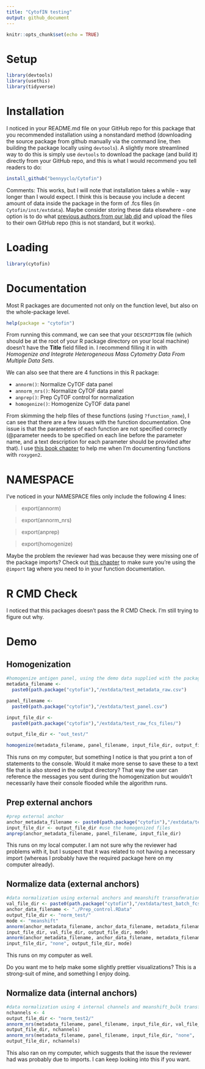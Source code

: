 ```yaml
---
title: "CytofIN testing"
output: github_document
---
```


```r
knitr::opts_chunk$set(echo = TRUE)
```

# Setup 
```r
library(devtools)
library(usethis)
library(tidyverse)
```


# Installation

I noticed in your README.md file on your GitHub repo for this package that you recommended installation using a nonstandard method (downloading the source package from github manually via the command line, then building the package locally using `devtools`). A slightly more streamlined way to do this is simply use `devtools` to download the package (and build it) directly from your GitHub repo, and this is what I would recommend you tell readers to do:

```r
install_github("bennyyclo/Cytofin")
```

Comments: This works, but I will note that installation takes a while - way longer than I would expect. I think this is because you include a decent amount of data inside the package in the form of .fcs files (in `Cytofin/inst/extdata`). Maybe consider storing these data elsewhere - one option is to do what [previous authors from our lab did](https://github.com/kara-davis-lab/DDPR) and upload the files to their own GitHub repo (this is not standard, but it works). 

# Loading

```r
library(cytofin)
```


# Documentation 

Most R packages are documented not only on the function level, but also on the whole-package level. 

```r
help(package = "cytofin")
```

From running this command, we can see that your `DESCRIPTION` file (which should be at the root of your R package directory on your local machine) doesn't have the **Title** field filled in. I recommend filling it in with *Homogenize and Integrate Heterogeneous Mass Cytometry Data From Multiple Data Sets*.

We can also see that there are 4 functions in this R package: 

* `annorm()`: Normalize CyTOF data panel
* `annorm_nrs()`: Normalize CyTOF data panel
* `anprep()`: Prep CyTOF control for normalization
* `homogenize()`: Homogenize CyTOF data panel

From skimming the help files of these functions (using `?function_name`), I can see that there are a few issues with the function documentation. One issue is that the parameters of each function are not specified correctly (@parameter needs to be specified on each line before the parameter name, and a text description for each parameter should be provided after that). I use [this book chapter](https://r-pkgs.org/man.html) to help me when I'm documenting functions with `roxygen2`. 

# NAMESPACE

I've noticed in your NAMESPACE files only include the following 4 lines: 

> export(annorm)

> export(annorm_nrs)

> export(anprep)

> export(homogenize)

Maybe the problem the reviewer had was because they were missing one of the package imports? Check out [this chapter](https://r-pkgs.org/namespace.html?q=import#imports) to make sure you're using the `@import` tag where you need to in your function documentation.

# R CMD Check

I noticed that this packages doesn't pass the R CMD Check. I'm still trying to figure out why. 

# Demo

## Homogenization

```r
#homogenize antigen panel, using the demo data supplied with the package
metadata_filename <- 
  paste0(path.package("cytofin"),"/extdata/test_metadata_raw.csv")

panel_filename <- 
  paste0(path.package("cytofin"),"/extdata/test_panel.csv")

input_file_dir <- 
  paste0(path.package("cytofin"),"/extdata/test_raw_fcs_files/")

output_file_dir <- "out_test/"

homogenize(metadata_filename, panel_filename, input_file_dir, output_file_dir)
```

This runs on my computer, but something I notice is that you print a ton of statements to the console. Would it make more sense to save these to a text file that is also stored in the output directory? That way the user can reference the messages you sent during the homogenization but wouldn't necessarily have their console flooded while the algorithm runs. 

## Prep external anchors

```r
#prep external anchor 
anchor_metadata_filename <- paste0(path.package("cytofin"),"/extdata/test_anchor_metadata_raw.csv")
input_file_dir <- output_file_dir #use the homogenized files
anprep(anchor_metadata_filename, panel_filename, input_file_dir)
```

This runs on my local computer. I am not sure why the reviewer had problems with it, but I suspect that it was related to not having a necessary import (whereas I probably have the required package here on my computer already). 

## Normalize data (external anchors)

```r
#data normalization using external anchors and meanshift transofmration function
val_file_dir <- paste0(path.package("cytofin"),"/extdata/test_batch_fcs_files/")
anchor_data_filename <- "./Prep_control.RData"
output_file_dir <- "norm_test/"
mode <- "meanshift"
annorm(anchor_metadata_filename, anchor_data_filename, metadata_filename, panel_filename, 
input_file_dir, val_file_dir, output_file_dir, mode)
annorm(anchor_metadata_filename, anchor_data_filename, metadata_filename, panel_filename, 
input_file_dir, "none", output_file_dir, mode)
```

This runs on my computer as well. 

Do you want me to help make some slightly prettier visualizations? This is a strong-suit of mine, and something I enjoy doing. 

## Normalize data (internal anchors)

```r
#data normalization using 4 internal channels and meanshift_bulk transformation function
nchannels <- 4
output_file_dir <- "norm_test2/"
annorm_nrs(metadata_filename, panel_filename, input_file_dir, val_file_dir, 
output_file_dir, nchannels)
annorm_nrs(metadata_filename, panel_filename, input_file_dir, "none", 
output_file_dir, nchannels)
```

This also ran on my computer, which suggests that the issue the reviewer had was probably due to imports. I can keep looking into this if you want. 

#










